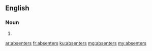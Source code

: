 ==English==

===Noun===
{{head|en|noun plural form}}

# {{plural of|absenter|lang=en}}

[[ar:absenters]]
[[fr:absenters]]
[[ku:absenters]]
[[mg:absenters]]
[[my:absenters]]